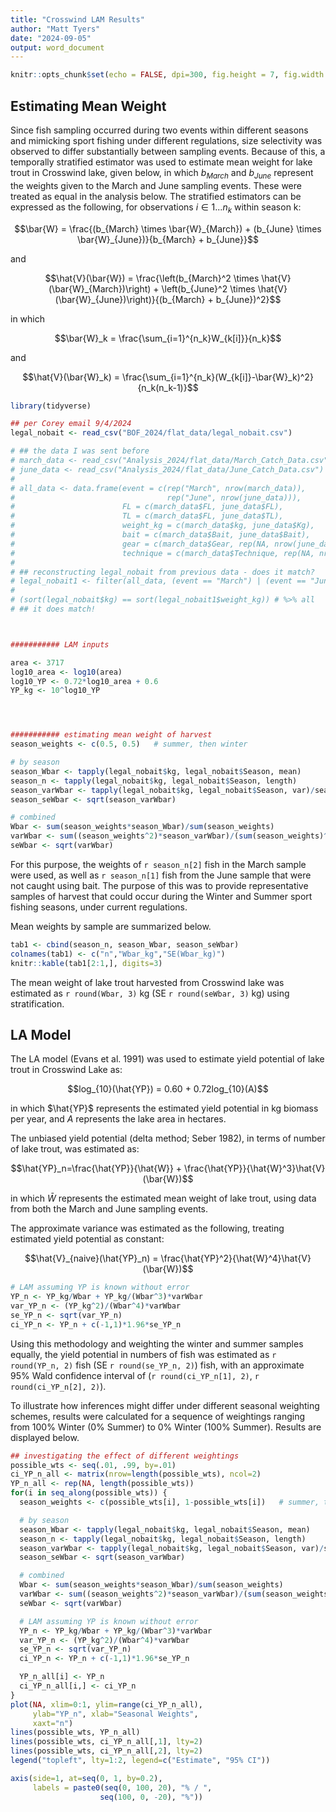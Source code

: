 ```yaml
---
title: "Crosswind LAM Results"
author: "Matt Tyers"
date: "2024-09-05"
output: word_document
---
```


```r
knitr::opts_chunk$set(echo = FALSE, dpi=300, fig.height = 7, fig.width = 10, message=FALSE, warning=FALSE)
```

## Estimating Mean Weight

Since fish sampling occurred during two events within different seasons and mimicking sport fishing under different regulations, size selectivity was observed to differ substantially between sampling events.  Because of this, a temporally stratified estimator was used to estimate mean weight for lake trout in Crosswind lake, given below, in which $b_{March}$ and $b_{June}$ represent the weights given to the March and June sampling events.  These were treated as equal in the analysis below.  The stratified estimators can be expressed as the following, for observations $i \in 1 ... n_k$ within season k:

$$\bar{W} = \frac{(b_{March} \times \bar{W}_{March}) + (b_{June} \times \bar{W}_{June})}{b_{March} + b_{June}}$$

and

$$\hat{V}(\bar{W}) = \frac{\left(b_{March}^2 \times \hat{V}(\bar{W}_{March})\right) + \left(b_{June}^2 \times \hat{V}(\bar{W}_{June})\right)}{(b_{March} + b_{June})^2}$$

in which

$$\bar{W}_k = \frac{\sum_{i=1}^{n_k}W_{k[i]}}{n_k}$$

and

$$\hat{V}(\bar{W}_k) = \frac{\sum_{i=1}^{n_k}(W_{k[i]}-\bar{W}_k)^2}{n_k(n_k-1)}$$

```r
library(tidyverse)

## per Corey email 9/4/2024
legal_nobait <- read_csv("BOF_2024/flat_data/legal_nobait.csv")

# ## the data I was sent before
# march_data <- read_csv("Analysis_2024/flat_data/March_Catch_Data.csv")[,-(14:21)]
# june_data <- read_csv("Analysis_2024/flat_data/June_Catch_Data.csv")
# 
# all_data <- data.frame(event = c(rep("March", nrow(march_data)),
#                                  rep("June", nrow(june_data))),
#                        FL = c(march_data$FL, june_data$FL),
#                        TL = c(march_data$FL, june_data$TL),
#                        weight_kg = c(march_data$kg, june_data$Kg),
#                        bait = c(march_data$Bait, june_data$Bait),
#                        gear = c(march_data$Gear, rep(NA, nrow(june_data))),
#                        technique = c(march_data$Technique, rep(NA, nrow(june_data))))
# 
# ## reconstructing legal_nobait from previous data - does it match?
# legal_nobait1 <- filter(all_data, (event == "March") | (event == "June" & bait == "N"))
# 
# (sort(legal_nobait$kg) == sort(legal_nobait1$weight_kg)) # %>% all
# ## it does match!



########### LAM inputs

area <- 3717
log10_area <- log10(area)
log10_YP <- 0.72*log10_area + 0.6
YP_kg <- 10^log10_YP




########### estimating mean weight of harvest
season_weights <- c(0.5, 0.5)   # summer, then winter

# by season
season_Wbar <- tapply(legal_nobait$kg, legal_nobait$Season, mean)
season_n <- tapply(legal_nobait$kg, legal_nobait$Season, length)
season_varWbar <- tapply(legal_nobait$kg, legal_nobait$Season, var)/season_n
season_seWbar <- sqrt(season_varWbar)

# combined
Wbar <- sum(season_weights*season_Wbar)/sum(season_weights)
varWbar <- sum((season_weights^2)*season_varWbar)/(sum(season_weights)^2)
seWbar <- sqrt(varWbar)
```

For this purpose, the weights of `r season_n[2]` fish in the March sample were used, as well as `r season_n[1]` fish from the June sample that were not caught using bait.  The purpose of this was to provide representative samples of harvest that could occur during the Winter and Summer sport fishing seasons, under current regulations.

Mean weights by sample are summarized below.

```r
tab1 <- cbind(season_n, season_Wbar, season_seWbar)
colnames(tab1) <- c("n","Wbar_kg","SE(Wbar_kg)")
knitr::kable(tab1[2:1,], digits=3)
```

The mean weight of lake trout harvested from Crosswind lake was estimated as `r round(Wbar, 3)` kg (SE `r round(seWbar, 3)` kg) using stratification.

## LA Model

The LA model (Evans et al. 1991) was used to estimate yield potential of lake trout in Crosswind Lake as:

$$log_{10}(\hat{YP}) = 0.60 + 0.72log_{10}(A)$$

in which $\hat{YP}$ represents the estimated yield potential in kg biomass per year, and $A$ represents the lake area in hectares.

The unbiased yield potential (delta method; Seber 1982), in terms of number of lake trout, was estimated as:

$$\hat{YP}_n=\frac{\hat{YP}}{\hat{W}} + \frac{\hat{YP}}{\hat{W}^3}\hat{V}(\bar{W})$$

in which $\bar{W}$ represents the estimated mean weight of lake trout, using data from both the March and June sampling events.

The approximate variance was estimated as the following, treating estimated yield potential as constant:

$$\hat{V}_{naive}(\hat{YP}_n) = \frac{\hat{YP}^2}{\hat{W}^4}\hat{V}(\bar{W})$$

```r
# LAM assuming YP is known without error
YP_n <- YP_kg/Wbar + YP_kg/(Wbar^3)*varWbar
var_YP_n <- (YP_kg^2)/(Wbar^4)*varWbar
se_YP_n <- sqrt(var_YP_n)
ci_YP_n <- YP_n + c(-1,1)*1.96*se_YP_n
```

Using this methodology and weighting the winter and summer samples equally, the yield potential in numbers of fish was estimated as `r round(YP_n, 2)` fish (SE `r round(se_YP_n, 2)`) fish, with an approximate 95% Wald confidence interval of (`r round(ci_YP_n[1], 2)`, `r round(ci_YP_n[2], 2)`).

To illustrate how inferences might differ under different seasonal weighting schemes, results were calculated for a sequence of weightings ranging from 100% Winter (0% Summer) to 0% Winter (100% Summer).  Results are displayed below.

```r
## investigating the effect of different weightings
possible_wts <- seq(.01, .99, by=.01)
ci_YP_n_all <- matrix(nrow=length(possible_wts), ncol=2)
YP_n_all <- rep(NA, length(possible_wts))
for(i in seq_along(possible_wts)) {
  season_weights <- c(possible_wts[i], 1-possible_wts[i])   # summer, then winter

  # by season
  season_Wbar <- tapply(legal_nobait$kg, legal_nobait$Season, mean)
  season_n <- tapply(legal_nobait$kg, legal_nobait$Season, length)
  season_varWbar <- tapply(legal_nobait$kg, legal_nobait$Season, var)/season_n
  season_seWbar <- sqrt(season_varWbar)

  # combined
  Wbar <- sum(season_weights*season_Wbar)/sum(season_weights)
  varWbar <- sum((season_weights^2)*season_varWbar)/(sum(season_weights)^2)
  seWbar <- sqrt(varWbar)

  # LAM assuming YP is known without error
  YP_n <- YP_kg/Wbar + YP_kg/(Wbar^3)*varWbar
  var_YP_n <- (YP_kg^2)/(Wbar^4)*varWbar
  se_YP_n <- sqrt(var_YP_n)
  ci_YP_n <- YP_n + c(-1,1)*1.96*se_YP_n

  YP_n_all[i] <- YP_n
  ci_YP_n_all[i,] <- ci_YP_n
}
plot(NA, xlim=0:1, ylim=range(ci_YP_n_all),
     ylab="YP_n", xlab="Seasonal Weights",
     xaxt="n")
lines(possible_wts, YP_n_all)
lines(possible_wts, ci_YP_n_all[,1], lty=2)
lines(possible_wts, ci_YP_n_all[,2], lty=2)
legend("topleft", lty=1:2, legend=c("Estimate", "95% CI"))

axis(side=1, at=seq(0, 1, by=0.2),
     labels = paste0(seq(0, 100, 20), "% / ",
                    seq(100, 0, -20), "%"))
```
